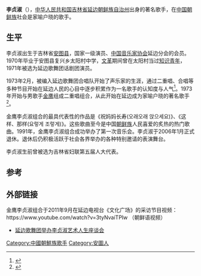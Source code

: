 '''李贞淑'''（{{bd|1954年|1月18日|2015年|12月22日|catIdx=L}}），[[中华人民共和国|中华人民共和国]][[吉林省|吉林省]][[延边朝鲜族自治州|延边朝鲜族自治州]]出身的著名歌手，在[[中国朝鲜族|中国朝鲜族]]社会是家喻户晓的歌手。

== 生平 ==
李贞淑出生于吉林省[[安图县|安图县]]，国家一级演员、[[中国音乐家协会|中国音乐家协会]]延边分会的会员。1970年毕业于安图县复兴乡太阳村中学，[[文革|文革]]期间曾在太阳村当过[[知识青年|知识青年]]，1971年被选为延边歌舞团话剧团演员。

1973年2月，被编入延边歌舞团合唱队开始了声乐家的生涯，通过二重唱、合唱等多种节目开始在延边人民的心目中逐步积累作为一名歌手的认知度与人气<ref>{{cite book|title=人民音樂|url=http://books.google.com/books?id=Py4EAAAAMAAJ|year=1979|page=52}}</ref>。1973年开始与男歌手[[金鹰|金鹰]]组成二重唱组合，从此开始在延边成为家喻户晓的著名歌手<ref>{{cite book|title=吉林年鉴|url=http://books.google.com/books?id=pUDkAAAAMAAJ|year=2003|publisher=吉林省地方志编纂委员会|page=283}}</ref>。

金鹰李贞淑组合的最具代表性的作品是《祝妈妈长寿(오래오래 앉으세요)》、《这样、那样(요렇게 조렇게)》。这些歌曲至今是中国[[朝鲜族|朝鲜族]]人民喜爱的炙热的热门歌曲。1991年，金鹰李贞淑组合成功举办了第一次音乐会。李贞淑于2006年1月正式退休。退休后仍积极活跃于社会各界举办的各种特别邀请的表演舞台。

李贞淑生前曾被选为吉林省妇联第五届人大代表。

==参考==
{{reflist}}

== 外部链接 ==
金鹰李贞淑组合于2011年9月在延边电视台《文化广场》的采访节目视频：https://www.youtube.com/watch?v=3tyNvaiTPIw （朝鲜语视频）
*[http://www.ybnews.cn/news/local/201601/256237.html 延边歌舞团举办李贞淑艺术人生座谈会]{{Dead link|date=2018年9月 |bot=InternetArchiveBot |fix-attempted=yes }}

[[Category:中國朝鮮族歌手|Category:中國朝鮮族歌手]]
[[Category:安圖人|Category:安圖人]]